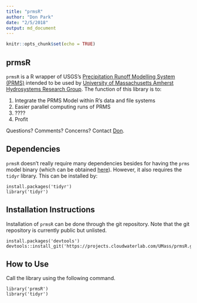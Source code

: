 ```yaml
---
title: "prmsR"
author: "Don Park"
date: "2/5/2018"
output: md_document
---
```


```r
knitr::opts_chunk$set(echo = TRUE)
```

## prmsR

`prmsR` is a R wrapper of USGS's [Precipitation Runoff Modelling System (PRMS)](https://wwwbrr.cr.usgs.gov/projects/SW_MoWS/PRMS.html) intended to be used by [University of Massachusetts Amherst Hydrosystems Research Group](http://blogs.umass.edu/hydrosystems/).  The function of this library is to:

1. Integrate the PRMS Model within R's data and file systems
2. Easier parallel computing runs of PRMS
3. ????
4. Profit

Questions?  Comments?  Concerns?  Contact [Don](mailto:donpark@umass.edu). 

## Dependencies

`prmsR` doesn't really require many dependencies besides for having the `prms` model binary (which can be obtained [here](https://wwwbrr.cr.usgs.gov/projects/SW_MoWS/PRMS.html)).  However, it also requires the `tidyr` library.  This can be installed by:
```
install.packages('tidyr')
library('tidyr')
```

## Installation Instructions

Installation of `prmsR` can be done through the git repository.  Note that the git repository is currently public but unlisted.  

```
install.packages('devtools')
devtools::install_git('https://projects.cloudwaterlab.com/UMass/prmsR.git')
```

## How to Use

Call the library using the following command.

```
library('prmsR')
library('tidyr')
```






